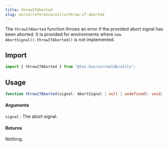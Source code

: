 ```yaml
---
title: throwIfAborted
slug: en/v1/reference/utils/throw-if-aborted
---
```


The `throwIfAborted` function throws an error if the provided abort signal has been aborted. It is provided for environments where `new AbortSignal().throwIfAborted()` is not implemented.

## Import

```ts
import { throwIfAborted } from "@tai-kun/surrealdb/utils";
```

## Usage

```ts
function throwIfAborted(signal: AbortSignal | null | undefined): void;
```

#### Arguments

`signal`
:   The abort signal.

#### Returns

Nothing.
